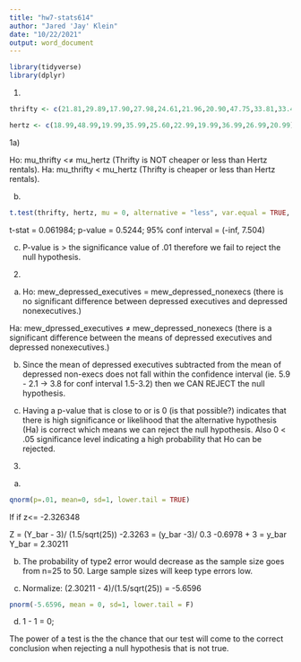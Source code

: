 ```yaml
---
title: "hw7-stats614"
author: "Jared 'Jay' Klein"
date: "10/22/2021"
output: word_document
---
```


```r
library(tidyverse)
library(dplyr)
```


1)
```r
thrifty <- c(21.81,29.89,17.90,27.98,24.61,21.96,20.90,47.75,33.81,33.49)
```
```r
hertz <- c(18.99,48.99,19.99,35.99,25.60,22.99,19.99,36.99,26.99,20.99)
```

1a) 

Ho: mu_thrifty <≠ mu_hertz (Thrifty is NOT cheaper or less than Hertz rentals).
Ha: mu_thrifty < mu_hertz (Thrifty is cheaper or less than Hertz rentals).

b) 

```r
t.test(thrifty, hertz, mu = 0, alternative = "less", var.equal = TRUE, conf.level = .99)
```

t-stat = 0.061984; p-value = 0.5244; 95% conf interval = (-inf, 7.504)

c) P-value is > the significance value of .01 therefore we fail to reject the null
hypothesis. 

2)

a) 
Ho: mew_depressed_executives = mew_depressed_nonexecs (there is no significant difference 
between depressed executives and depressed nonexecutives.)

Ha: mew_dpressed_executives ≠ mew_depressed_nonexecs (there is a significant difference between
the means of depressed executives and depressed nonexecutives.)

b) Since the mean of depressed executives subtracted from the mean of depressed non-execs does not fall within
the confidence interval (ie. 5.9 - 2.1 -> 3.8 for conf interval 1.5-3.2) then we CAN REJECT the null hypothesis.

c) Having a p-value that is close to or is 0 (is that possible?) indicates that there is high significance or likelihood that
the alternative hypothesis (Ha) is correct which means we can reject the null hypothesis. Also 0 < .05 significance level indicating
a high probability that Ho can be rejected. 

3) 

a)
```r
qnorm(p=.01, mean=0, sd=1, lower.tail = TRUE)
```
lf if z<= -2.326348

Z = (Y_bar - 3)/ (1.5/sqrt(25))
-2.3263 = (y_bar -3)/ 0.3
-0.6978 + 3 = y_bar
Y_bar = 2.30211



b)
The probability of type2 error would decrease as the sample size goes from n=25 to 50. Large sample sizes will keep type errors low. 

c) 
Normalize: (2.30211 - 4)/(1.5/sqrt(25)) = -5.6596

```r
pnorm(-5.6596, mean = 0, sd=1, lower.tail = F)
```

d)
1 - 1 = 0; 

The power of a test is the the chance that our test will come to the correct conclusion when rejecting a null hypothesis that is not true. 




